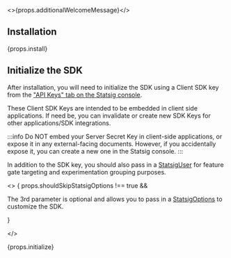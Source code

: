 
<>{props.additionalWelcomeMessage}</>

## Installation

<div>{props.install}</div>

<!--  -->

<Gap />

## Initialize the SDK

After installation, you will need to initialize the SDK using a Client SDK key from the ["API Keys" tab on the Statsig console](https://console.statsig.com/api_keys).

These Client SDK Keys are intended to be embedded in client side applications. If need be, you can invalidate or create new SDK Keys for other applications/SDK integrations.

:::info
Do NOT embed your Server Secret Key in client-side applications, or expose it in any external-facing documents. However, if you accidentally expose it, you can create a new one in the Statsig console.
:::

In addition to the SDK key, you should also pass in a [StatsigUser](#statsig-user) for feature gate targeting and experimentation grouping purposes.

<!-- The terrible formatting below is to ensure the markdown works -->

<>
{
  props.shouldSkipStatsigOptions !== true && <div>

The 3rd parameter is optional and allows you to pass in a [StatsigOptions](#statsig-options) to customize the SDK.

  </div>
}

</>

<div>{props.initialize}</div>

<Gap />
